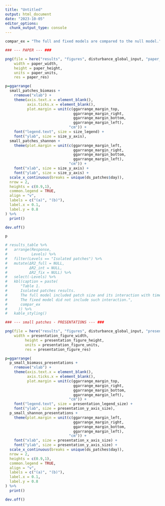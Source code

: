 ```yaml
---
title: "Untitled"
output: html_document
date: "2023-10-05"
editor_options: 
  chunk_output_type: console
---
```


```r
compar_ex = "The full and fixed models are compared to the null model."
```

```r
### --- PAPER --- ###

png(file = here("results", "figures", disturbance_global_input, "paper_small_patches.png"),
    width = paper_width,
    height = paper_height,
    units = paper_units,
    res = paper_res)

p=ggarrange(
  small_patches_biomass +
    rremove("xlab") +
    theme(axis.text.x = element_blank(),
          axis.ticks.x = element_blank(),
          plot.margin = unit(c(ggarrange_margin_top,
                               ggarrange_margin_right,
                               ggarrange_margin_bottom,
                               ggarrange_margin_left), 
                             "cm")) +
    font("legend.text", size = size_legend) +
    font("ylab", size = size_y_axis), 
  small_patches_shannon +
    theme(plot.margin = unit(c(ggarrange_margin_left,
                               ggarrange_margin_right,
                               ggarrange_margin_bottom,
                               ggarrange_margin_left), 
                             "cm")) + 
    font("xlab", size = size_y_axis) + 
    font("ylab", size = size_y_axis) +
  scale_x_continuous(breaks = unique(ds_patches$day)),
  nrow = 2,
  heights = c(0.9,1),
  common.legend = TRUE,
  align = "v",
  labels = c("(a)", "(b)"),
  label.x = 0.1,
  label.y = 0.8
) %>%
  print()
```

```r
dev.off()
```

```r
p
```

```r
# results_table %>%
#   arrange(Response, 
#           Levels) %>%
#   filter(Levels == "Isolated patches") %>%
#   mutate(ΔR2_full = NULL,
#          ΔR2_int = NULL,
#          ΔR2_fix = NULL) %>%
#   select(-Levels) %>%
#   kbl(caption = paste(
#      "Table 1. 
#      Isolated patches results. 
#      The full model included patch size and its interaction with time. 
#      The fixed model did not include such interaction.", 
#      compar_ex
#     )) %>%
#   kable_styling()
```

```r
### --- small patches - PRESENTATIONS --- ###

png(file = here("results", "figures", disturbance_global_input, "presentation_small_patches.png"),
    width = presentation_figure_width, 
         height = presentation_figure_height, 
         units = presentation_figure_units, 
         res = presentation_figure_res)

p=ggarrange(
  p_small_biomass_presentations +
    rremove("xlab") +
    theme(axis.text.x = element_blank(),
          axis.ticks.x = element_blank(),
          plot.margin = unit(c(ggarrange_margin_top,
                               ggarrange_margin_right,
                               ggarrange_margin_bottom,
                               ggarrange_margin_left), 
                             "cm")) +
    font("legend.text", size = presentation_legend_size) +
    font("ylab", size = presentation_y_axis_size), 
  p_small_shannon_presentations +
    theme(plot.margin = unit(c(ggarrange_margin_left,
                               ggarrange_margin_right,
                               ggarrange_margin_bottom,
                               ggarrange_margin_left), 
                             "cm")) + 
    font("xlab", size = presentation_x_axis_size) + 
    font("ylab", size = presentation_y_axis_size) +
  scale_x_continuous(breaks = unique(ds_patches$day)),
  nrow = 2,
  heights = c(0.9,1),
  common.legend = TRUE,
  align = "v",
  labels = c("(a)", "(b)"),
  label.x = 0.1,
  label.y = 0.8
) %>%
  print()

dev.off()
```